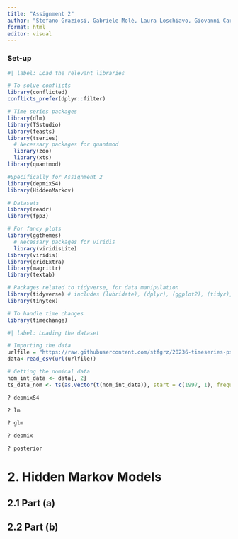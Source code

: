 ```yaml
---
title: "Assignment 2"
author: "Stefano Graziosi, Gabriele Molè, Laura Loschiavo, Giovanni Carron"
format: html
editor: visual
---
```


### Set-up

```r
#| label: Load the relevant libraries

# To solve conflicts
library(conflicted)
conflicts_prefer(dplyr::filter)

# Time series packages
library(dlm)
library(TSstudio)
library(feasts)
library(tseries)
  # Necessary packages for quantmod
  library(zoo)
  library(xts)
library(quantmod)

#Specifically for Assignment 2
library(depmixS4)
library(HiddenMarkov)

# Datasets
library(readr)
library(fpp3)

# For fancy plots
library(ggthemes)
  # Necessary packages for viridis
  library(viridisLite)
library(viridis)
library(gridExtra)
library(magrittr)
library(textab)

# Packages related to tidyverse, for data manipulation
library(tidyverse) # includes (lubridate), (dplyr), (ggplot2), (tidyr), (tidyselect)
library(tinytex)

# To handle time changes
library(timechange)
```

```r
#| label: Loading the dataset

# Importing the data
urlfile = "https://raw.githubusercontent.com/stfgrz/20236-timeseries-ps/97a64d30e6a67339343f36fba4ac9bb9ad75dd7e/ps2/data_assHMM.csv"
data<-read_csv(url(urlfile))

# Getting the nominal data
nom_int_data <- data[, 2] 
ts_data_nom <- ts(as.vector(t(nom_int_data)), start = c(1997, 1), frequency = 12)
```


```r
? depmixS4
```

```r
? lm
```

```r
? glm
```

```r
? depmix
```

```r
? posterior
```

# 2. Hidden Markov Models

## 2.1 Part (a)

## 2.2 Part (b)




